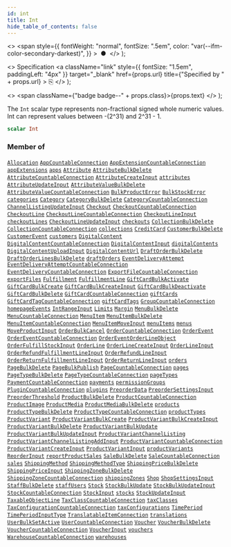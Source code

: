 ```yaml
---
id: int
title: Int
hide_table_of_contents: false
---
```


  <>
    <span
      style={{
        fontWeight: "normal",
        fontSize: ".5em",
        color: "var(--ifm-color-secondary-darkest)",
      }}
    >
      &nbsp;●&nbsp;
    </span>
  </>
);

  <>
    Specification
    <a
      className="link"
      style={{ fontSize: "1.5em", paddingLeft: "4px" }}
      target="\_blank"
      href={props.url}
      title={"Specified by " + props.url}
    >
      ⎘
    </a>
  </>
);

  <>
    <span className={"badge badge--" + props.class}>{props.text}</span>
  </>
);

The `Int` scalar type represents non-fractional signed whole numeric values. Int can represent values between -(2^31) and 2^31 - 1.

```graphql
scalar Int
```

### Member of

[`Allocation`](../../api-reference/objects/allocation) <Badge class="secondary" text="object"/><Bullet />[`AppCountableConnection`](../../api-reference/objects/app-countable-connection) <Badge class="secondary" text="object"/><Bullet />[`AppExtensionCountableConnection`](../../api-reference/objects/app-extension-countable-connection) <Badge class="secondary" text="object"/><Bullet />[`appExtensions`](../../api-reference/queries/app-extensions) <Badge class="secondary" text="query"/><Bullet />[`apps`](../../api-reference/queries/apps) <Badge class="secondary" text="query"/><Bullet />[`Attribute`](../../api-reference/objects/attribute) <Badge class="secondary" text="object"/><Bullet />[`AttributeBulkDelete`](../../api-reference/objects/attribute-bulk-delete) <Badge class="secondary" text="object"/><Bullet />[`AttributeCountableConnection`](../../api-reference/objects/attribute-countable-connection) <Badge class="secondary" text="object"/><Bullet />[`AttributeCreateInput`](../../api-reference/inputs/attribute-create-input) <Badge class="secondary" text="input"/><Bullet />[`attributes`](../../api-reference/queries/attributes) <Badge class="secondary" text="query"/><Bullet />[`AttributeUpdateInput`](../../api-reference/inputs/attribute-update-input) <Badge class="secondary" text="input"/><Bullet />[`AttributeValueBulkDelete`](../../api-reference/objects/attribute-value-bulk-delete) <Badge class="secondary" text="object"/><Bullet />[`AttributeValueCountableConnection`](../../api-reference/objects/attribute-value-countable-connection) <Badge class="secondary" text="object"/><Bullet />[`BulkProductError`](../../api-reference/objects/bulk-product-error) <Badge class="secondary" text="object"/><Bullet />[`BulkStockError`](../../api-reference/objects/bulk-stock-error) <Badge class="secondary" text="object"/><Bullet />[`categories`](../../api-reference/queries/categories) <Badge class="secondary" text="query"/><Bullet />[`Category`](../../api-reference/objects/category) <Badge class="secondary" text="object"/><Bullet />[`CategoryBulkDelete`](../../api-reference/objects/category-bulk-delete) <Badge class="secondary" text="object"/><Bullet />[`CategoryCountableConnection`](../../api-reference/objects/category-countable-connection) <Badge class="secondary" text="object"/><Bullet />[`ChannelListingUpdateInput`](../../api-reference/inputs/channel-listing-update-input) <Badge class="secondary" text="input"/><Bullet />[`Checkout`](../../api-reference/objects/checkout) <Badge class="secondary" text="object"/><Bullet />[`CheckoutCountableConnection`](../../api-reference/objects/checkout-countable-connection) <Badge class="secondary" text="object"/><Bullet />[`CheckoutLine`](../../api-reference/objects/checkout-line) <Badge class="secondary" text="object"/><Bullet />[`CheckoutLineCountableConnection`](../../api-reference/objects/checkout-line-countable-connection) <Badge class="secondary" text="object"/><Bullet />[`CheckoutLineInput`](../../api-reference/inputs/checkout-line-input) <Badge class="secondary" text="input"/><Bullet />[`checkoutLines`](../../api-reference/queries/checkout-lines) <Badge class="secondary" text="query"/><Bullet />[`CheckoutLineUpdateInput`](../../api-reference/inputs/checkout-line-update-input) <Badge class="secondary" text="input"/><Bullet />[`checkouts`](../../api-reference/queries/checkouts) <Badge class="secondary" text="query"/><Bullet />[`CollectionBulkDelete`](../../api-reference/objects/collection-bulk-delete) <Badge class="secondary" text="object"/><Bullet />[`CollectionCountableConnection`](../../api-reference/objects/collection-countable-connection) <Badge class="secondary" text="object"/><Bullet />[`collections`](../../api-reference/queries/collections) <Badge class="secondary" text="query"/><Bullet />[`CreditCard`](../../api-reference/objects/credit-card) <Badge class="secondary" text="object"/><Bullet />[`CustomerBulkDelete`](../../api-reference/objects/customer-bulk-delete) <Badge class="secondary" text="object"/><Bullet />[`CustomerEvent`](../../api-reference/objects/customer-event) <Badge class="secondary" text="object"/><Bullet />[`customers`](../../api-reference/queries/customers) <Badge class="secondary" text="query"/><Bullet />[`DigitalContent`](../../api-reference/objects/digital-content) <Badge class="secondary" text="object"/><Bullet />[`DigitalContentCountableConnection`](../../api-reference/objects/digital-content-countable-connection) <Badge class="secondary" text="object"/><Bullet />[`DigitalContentInput`](../../api-reference/inputs/digital-content-input) <Badge class="secondary" text="input"/><Bullet />[`digitalContents`](../../api-reference/queries/digital-contents) <Badge class="secondary" text="query"/><Bullet />[`DigitalContentUploadInput`](../../api-reference/inputs/digital-content-upload-input) <Badge class="secondary" text="input"/><Bullet />[`DigitalContentUrl`](../../api-reference/objects/digital-content-url) <Badge class="secondary" text="object"/><Bullet />[`DraftOrderBulkDelete`](../../api-reference/objects/draft-order-bulk-delete) <Badge class="secondary" text="object"/><Bullet />[`DraftOrderLinesBulkDelete`](../../api-reference/objects/draft-order-lines-bulk-delete) <Badge class="secondary" text="object"/><Bullet />[`draftOrders`](../../api-reference/queries/draft-orders) <Badge class="secondary" text="query"/><Bullet />[`EventDeliveryAttempt`](../../api-reference/objects/event-delivery-attempt) <Badge class="secondary" text="object"/><Bullet />[`EventDeliveryAttemptCountableConnection`](../../api-reference/objects/event-delivery-attempt-countable-connection) <Badge class="secondary" text="object"/><Bullet />[`EventDeliveryCountableConnection`](../../api-reference/objects/event-delivery-countable-connection) <Badge class="secondary" text="object"/><Bullet />[`ExportFileCountableConnection`](../../api-reference/objects/export-file-countable-connection) <Badge class="secondary" text="object"/><Bullet />[`exportFiles`](../../api-reference/queries/export-files) <Badge class="secondary" text="query"/><Bullet />[`Fulfillment`](../../api-reference/objects/fulfillment) <Badge class="secondary" text="object"/><Bullet />[`FulfillmentLine`](../../api-reference/objects/fulfillment-line) <Badge class="secondary" text="object"/><Bullet />[`GiftCardBulkActivate`](../../api-reference/objects/gift-card-bulk-activate) <Badge class="secondary" text="object"/><Bullet />[`GiftCardBulkCreate`](../../api-reference/objects/gift-card-bulk-create) <Badge class="secondary" text="object"/><Bullet />[`GiftCardBulkCreateInput`](../../api-reference/inputs/gift-card-bulk-create-input) <Badge class="secondary" text="input"/><Bullet />[`GiftCardBulkDeactivate`](../../api-reference/objects/gift-card-bulk-deactivate) <Badge class="secondary" text="object"/><Bullet />[`GiftCardBulkDelete`](../../api-reference/objects/gift-card-bulk-delete) <Badge class="secondary" text="object"/><Bullet />[`GiftCardCountableConnection`](../../api-reference/objects/gift-card-countable-connection) <Badge class="secondary" text="object"/><Bullet />[`giftCards`](../../api-reference/queries/gift-cards) <Badge class="secondary" text="query"/><Bullet />[`GiftCardTagCountableConnection`](../../api-reference/objects/gift-card-tag-countable-connection) <Badge class="secondary" text="object"/><Bullet />[`giftCardTags`](../../api-reference/queries/gift-card-tags) <Badge class="secondary" text="query"/><Bullet />[`GroupCountableConnection`](../../api-reference/objects/group-countable-connection) <Badge class="secondary" text="object"/><Bullet />[`homepageEvents`](../../api-reference/queries/homepage-events) <Badge class="secondary" text="query"/><Bullet />[`IntRangeInput`](../../api-reference/inputs/int-range-input) <Badge class="secondary" text="input"/><Bullet />[`Limits`](../../api-reference/objects/limits) <Badge class="secondary" text="object"/><Bullet />[`Margin`](../../api-reference/objects/margin) <Badge class="secondary" text="object"/><Bullet />[`MenuBulkDelete`](../../api-reference/objects/menu-bulk-delete) <Badge class="secondary" text="object"/><Bullet />[`MenuCountableConnection`](../../api-reference/objects/menu-countable-connection) <Badge class="secondary" text="object"/><Bullet />[`MenuItem`](../../api-reference/objects/menu-item) <Badge class="secondary" text="object"/><Bullet />[`MenuItemBulkDelete`](../../api-reference/objects/menu-item-bulk-delete) <Badge class="secondary" text="object"/><Bullet />[`MenuItemCountableConnection`](../../api-reference/objects/menu-item-countable-connection) <Badge class="secondary" text="object"/><Bullet />[`MenuItemMoveInput`](../../api-reference/inputs/menu-item-move-input) <Badge class="secondary" text="input"/><Bullet />[`menuItems`](../../api-reference/queries/menu-items) <Badge class="secondary" text="query"/><Bullet />[`menus`](../../api-reference/queries/menus) <Badge class="secondary" text="query"/><Bullet />[`MoveProductInput`](../../api-reference/inputs/move-product-input) <Badge class="secondary" text="input"/><Bullet />[`OrderBulkCancel`](../../api-reference/objects/order-bulk-cancel) <Badge class="secondary" text="object"/><Bullet />[`OrderCountableConnection`](../../api-reference/objects/order-countable-connection) <Badge class="secondary" text="object"/><Bullet />[`OrderEvent`](../../api-reference/objects/order-event) <Badge class="secondary" text="object"/><Bullet />[`OrderEventCountableConnection`](../../api-reference/objects/order-event-countable-connection) <Badge class="secondary" text="object"/><Bullet />[`OrderEventOrderLineObject`](../../api-reference/objects/order-event-order-line-object) <Badge class="secondary" text="object"/><Bullet />[`OrderFulfillStockInput`](../../api-reference/inputs/order-fulfill-stock-input) <Badge class="secondary" text="input"/><Bullet />[`OrderLine`](../../api-reference/objects/order-line) <Badge class="secondary" text="object"/><Bullet />[`OrderLineCreateInput`](../../api-reference/inputs/order-line-create-input) <Badge class="secondary" text="input"/><Bullet />[`OrderLineInput`](../../api-reference/inputs/order-line-input) <Badge class="secondary" text="input"/><Bullet />[`OrderRefundFulfillmentLineInput`](../../api-reference/inputs/order-refund-fulfillment-line-input) <Badge class="secondary" text="input"/><Bullet />[`OrderRefundLineInput`](../../api-reference/inputs/order-refund-line-input) <Badge class="secondary" text="input"/><Bullet />[`OrderReturnFulfillmentLineInput`](../../api-reference/inputs/order-return-fulfillment-line-input) <Badge class="secondary" text="input"/><Bullet />[`OrderReturnLineInput`](../../api-reference/inputs/order-return-line-input) <Badge class="secondary" text="input"/><Bullet />[`orders`](../../api-reference/queries/orders) <Badge class="secondary" text="query"/><Bullet />[`PageBulkDelete`](../../api-reference/objects/page-bulk-delete) <Badge class="secondary" text="object"/><Bullet />[`PageBulkPublish`](../../api-reference/objects/page-bulk-publish) <Badge class="secondary" text="object"/><Bullet />[`PageCountableConnection`](../../api-reference/objects/page-countable-connection) <Badge class="secondary" text="object"/><Bullet />[`pages`](../../api-reference/queries/pages) <Badge class="secondary" text="query"/><Bullet />[`PageTypeBulkDelete`](../../api-reference/objects/page-type-bulk-delete) <Badge class="secondary" text="object"/><Bullet />[`PageTypeCountableConnection`](../../api-reference/objects/page-type-countable-connection) <Badge class="secondary" text="object"/><Bullet />[`pageTypes`](../../api-reference/queries/page-types) <Badge class="secondary" text="query"/><Bullet />[`PaymentCountableConnection`](../../api-reference/objects/payment-countable-connection) <Badge class="secondary" text="object"/><Bullet />[`payments`](../../api-reference/queries/payments) <Badge class="secondary" text="query"/><Bullet />[`permissionGroups`](../../api-reference/queries/permission-groups) <Badge class="secondary" text="query"/><Bullet />[`PluginCountableConnection`](../../api-reference/objects/plugin-countable-connection) <Badge class="secondary" text="object"/><Bullet />[`plugins`](../../api-reference/queries/plugins) <Badge class="secondary" text="query"/><Bullet />[`PreorderData`](../../api-reference/objects/preorder-data) <Badge class="secondary" text="object"/><Bullet />[`PreorderSettingsInput`](../../api-reference/inputs/preorder-settings-input) <Badge class="secondary" text="input"/><Bullet />[`PreorderThreshold`](../../api-reference/objects/preorder-threshold) <Badge class="secondary" text="object"/><Bullet />[`ProductBulkDelete`](../../api-reference/objects/product-bulk-delete) <Badge class="secondary" text="object"/><Bullet />[`ProductCountableConnection`](../../api-reference/objects/product-countable-connection) <Badge class="secondary" text="object"/><Bullet />[`ProductImage`](../../api-reference/objects/product-image) <Badge class="secondary" text="object"/><Bullet />[`ProductMedia`](../../api-reference/objects/product-media) <Badge class="secondary" text="object"/><Bullet />[`ProductMediaBulkDelete`](../../api-reference/objects/product-media-bulk-delete) <Badge class="secondary" text="object"/><Bullet />[`products`](../../api-reference/queries/products) <Badge class="secondary" text="query"/><Bullet />[`ProductTypeBulkDelete`](../../api-reference/objects/product-type-bulk-delete) <Badge class="secondary" text="object"/><Bullet />[`ProductTypeCountableConnection`](../../api-reference/objects/product-type-countable-connection) <Badge class="secondary" text="object"/><Bullet />[`productTypes`](../../api-reference/queries/product-types) <Badge class="secondary" text="query"/><Bullet />[`ProductVariant`](../../api-reference/objects/product-variant) <Badge class="secondary" text="object"/><Bullet />[`ProductVariantBulkCreate`](../../api-reference/objects/product-variant-bulk-create) <Badge class="secondary" text="object"/><Bullet />[`ProductVariantBulkCreateInput`](../../api-reference/inputs/product-variant-bulk-create-input) <Badge class="secondary" text="input"/><Bullet />[`ProductVariantBulkDelete`](../../api-reference/objects/product-variant-bulk-delete) <Badge class="secondary" text="object"/><Bullet />[`ProductVariantBulkUpdate`](../../api-reference/objects/product-variant-bulk-update) <Badge class="secondary" text="object"/><Bullet />[`ProductVariantBulkUpdateInput`](../../api-reference/inputs/product-variant-bulk-update-input) <Badge class="secondary" text="input"/><Bullet />[`ProductVariantChannelListing`](../../api-reference/objects/product-variant-channel-listing) <Badge class="secondary" text="object"/><Bullet />[`ProductVariantChannelListingAddInput`](../../api-reference/inputs/product-variant-channel-listing-add-input) <Badge class="secondary" text="input"/><Bullet />[`ProductVariantCountableConnection`](../../api-reference/objects/product-variant-countable-connection) <Badge class="secondary" text="object"/><Bullet />[`ProductVariantCreateInput`](../../api-reference/inputs/product-variant-create-input) <Badge class="secondary" text="input"/><Bullet />[`ProductVariantInput`](../../api-reference/inputs/product-variant-input) <Badge class="secondary" text="input"/><Bullet />[`productVariants`](../../api-reference/queries/product-variants) <Badge class="secondary" text="query"/><Bullet />[`ReorderInput`](../../api-reference/inputs/reorder-input) <Badge class="secondary" text="input"/><Bullet />[`reportProductSales`](../../api-reference/queries/report-product-sales) <Badge class="secondary" text="query"/><Bullet />[`SaleBulkDelete`](../../api-reference/objects/sale-bulk-delete) <Badge class="secondary" text="object"/><Bullet />[`SaleCountableConnection`](../../api-reference/objects/sale-countable-connection) <Badge class="secondary" text="object"/><Bullet />[`sales`](../../api-reference/queries/sales) <Badge class="secondary" text="query"/><Bullet />[`ShippingMethod`](../../api-reference/objects/shipping-method) <Badge class="secondary" text="object"/><Bullet />[`ShippingMethodType`](../../api-reference/objects/shipping-method-type) <Badge class="secondary" text="object"/><Bullet />[`ShippingPriceBulkDelete`](../../api-reference/objects/shipping-price-bulk-delete) <Badge class="secondary" text="object"/><Bullet />[`ShippingPriceInput`](../../api-reference/inputs/shipping-price-input) <Badge class="secondary" text="input"/><Bullet />[`ShippingZoneBulkDelete`](../../api-reference/objects/shipping-zone-bulk-delete) <Badge class="secondary" text="object"/><Bullet />[`ShippingZoneCountableConnection`](../../api-reference/objects/shipping-zone-countable-connection) <Badge class="secondary" text="object"/><Bullet />[`shippingZones`](../../api-reference/queries/shipping-zones) <Badge class="secondary" text="query"/><Bullet />[`Shop`](../../api-reference/objects/shop) <Badge class="secondary" text="object"/><Bullet />[`ShopSettingsInput`](../../api-reference/inputs/shop-settings-input) <Badge class="secondary" text="input"/><Bullet />[`StaffBulkDelete`](../../api-reference/objects/staff-bulk-delete) <Badge class="secondary" text="object"/><Bullet />[`staffUsers`](../../api-reference/queries/staff-users) <Badge class="secondary" text="query"/><Bullet />[`Stock`](../../api-reference/objects/stock) <Badge class="secondary" text="object"/><Bullet />[`StockBulkUpdate`](../../api-reference/objects/stock-bulk-update) <Badge class="secondary" text="object"/><Bullet />[`StockBulkUpdateInput`](../../api-reference/inputs/stock-bulk-update-input) <Badge class="secondary" text="input"/><Bullet />[`StockCountableConnection`](../../api-reference/objects/stock-countable-connection) <Badge class="secondary" text="object"/><Bullet />[`StockInput`](../../api-reference/inputs/stock-input) <Badge class="secondary" text="input"/><Bullet />[`stocks`](../../api-reference/queries/stocks) <Badge class="secondary" text="query"/><Bullet />[`StockUpdateInput`](../../api-reference/inputs/stock-update-input) <Badge class="secondary" text="input"/><Bullet />[`TaxableObjectLine`](../../api-reference/objects/taxable-object-line) <Badge class="secondary" text="object"/><Bullet />[`TaxClassCountableConnection`](../../api-reference/objects/tax-class-countable-connection) <Badge class="secondary" text="object"/><Bullet />[`taxClasses`](../../api-reference/queries/tax-classes) <Badge class="secondary" text="query"/><Bullet />[`TaxConfigurationCountableConnection`](../../api-reference/objects/tax-configuration-countable-connection) <Badge class="secondary" text="object"/><Bullet />[`taxConfigurations`](../../api-reference/queries/tax-configurations) <Badge class="secondary" text="query"/><Bullet />[`TimePeriod`](../../api-reference/objects/time-period) <Badge class="secondary" text="object"/><Bullet />[`TimePeriodInputType`](../../api-reference/inputs/time-period-input-type) <Badge class="secondary" text="input"/><Bullet />[`TranslatableItemConnection`](../../api-reference/objects/translatable-item-connection) <Badge class="secondary" text="object"/><Bullet />[`translations`](../../api-reference/queries/translations) <Badge class="secondary" text="query"/><Bullet />[`UserBulkSetActive`](../../api-reference/objects/user-bulk-set-active) <Badge class="secondary" text="object"/><Bullet />[`UserCountableConnection`](../../api-reference/objects/user-countable-connection) <Badge class="secondary" text="object"/><Bullet />[`Voucher`](../../api-reference/objects/voucher) <Badge class="secondary" text="object"/><Bullet />[`VoucherBulkDelete`](../../api-reference/objects/voucher-bulk-delete) <Badge class="secondary" text="object"/><Bullet />[`VoucherCountableConnection`](../../api-reference/objects/voucher-countable-connection) <Badge class="secondary" text="object"/><Bullet />[`VoucherInput`](../../api-reference/inputs/voucher-input) <Badge class="secondary" text="input"/><Bullet />[`vouchers`](../../api-reference/queries/vouchers) <Badge class="secondary" text="query"/><Bullet />[`WarehouseCountableConnection`](../../api-reference/objects/warehouse-countable-connection) <Badge class="secondary" text="object"/><Bullet />[`warehouses`](../../api-reference/queries/warehouses) <Badge class="secondary" text="query"/>
